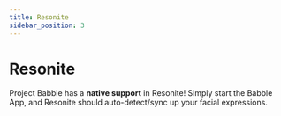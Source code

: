 ```yaml
---
title: Resonite
sidebar_position: 3
---
```


# Resonite

Project Babble has a **native support** in Resonite! Simply start the Babble App, and Resonite should auto-detect/sync up your facial expressions.